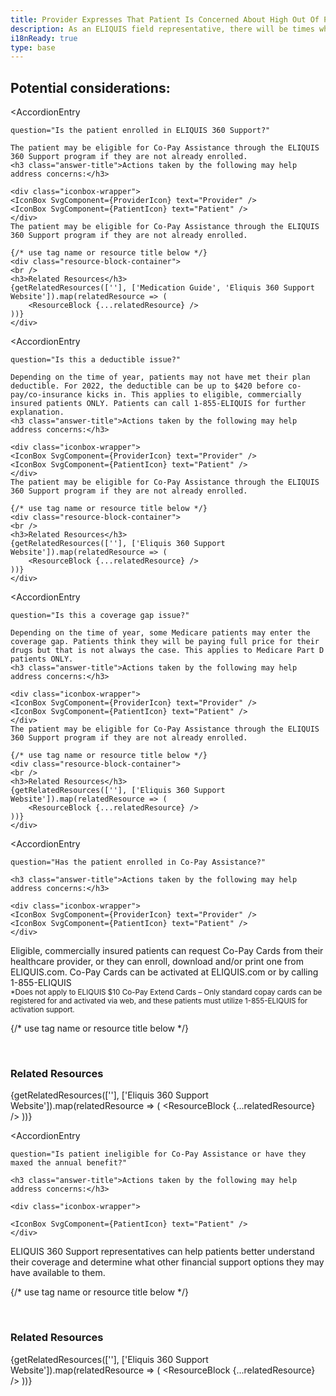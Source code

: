 ```yaml
---
title: Provider Expresses That Patient Is Concerned About High Out Of Pocket Costs
description: As an ELIQUIS field representative, there will be times when questions about the ELIQUIS 360 Support program will arise with customers.
i18nReady: true
type: base
---
```



<Progresstracker client:visible />


## Potential considerations:


<AccordionEntry 
	
	question="Is the patient enrolled in ELIQUIS 360 Support?"
	
>
    The patient may be eligible for Co-Pay Assistance through the ELIQUIS 360 Support program if they are not already enrolled.
    <h3 class="answer-title">Actions taken by the following may help address concerns:</h3>

	<div class="iconbox-wrapper">
    <IconBox SvgComponent={ProviderIcon} text="Provider" />
    <IconBox SvgComponent={PatientIcon} text="Patient" />
    </div>
    The patient may be eligible for Co-Pay Assistance through the ELIQUIS 360 Support program if they are not already enrolled.

    {/* use tag name or resource title below */}
    <div class="resource-block-container">
    <br />
    <h3>Related Resources</h3>
    {getRelatedResources([''], ['Medication Guide', 'Eliquis 360 Support Website']).map(relatedResource => (
        <ResourceBlock {...relatedResource} />
    ))}
    </div>


</AccordionEntry>

<AccordionEntry 
	
	question="Is this a deductible issue?"
	
>
    Depending on the time of year, patients may not have met their plan deductible. For 2022, the deductible can be up to $420 before co-pay/co-insurance kicks in. This applies to eligible, commercially insured patients ONLY. Patients can call 1-855-ELIQUIS for further explanation.
    <h3 class="answer-title">Actions taken by the following may help address concerns:</h3>

	<div class="iconbox-wrapper">
    <IconBox SvgComponent={ProviderIcon} text="Provider" />
    <IconBox SvgComponent={PatientIcon} text="Patient" />
    </div>
    The patient may be eligible for Co-Pay Assistance through the ELIQUIS 360 Support program if they are not already enrolled.
    
    {/* use tag name or resource title below */}
    <div class="resource-block-container">
    <br />
    <h3>Related Resources</h3>
    {getRelatedResources([''], ['Eliquis 360 Support Website']).map(relatedResource => (
        <ResourceBlock {...relatedResource} />
    ))}
    </div>
</AccordionEntry>


<AccordionEntry 
	
	question="Is this a coverage gap issue?"
	
>
    Depending on the time of year, some Medicare patients may enter the coverage gap. Patients think they will be paying full price for their drugs but that is not always the case. This applies to Medicare Part D patients ONLY.
    <h3 class="answer-title">Actions taken by the following may help address concerns:</h3>

	<div class="iconbox-wrapper">
    <IconBox SvgComponent={ProviderIcon} text="Provider" />
    <IconBox SvgComponent={PatientIcon} text="Patient" />
    </div>
    The patient may be eligible for Co-Pay Assistance through the ELIQUIS 360 Support program if they are not already enrolled.
    
    {/* use tag name or resource title below */}
    <div class="resource-block-container">
    <br />
    <h3>Related Resources</h3>
    {getRelatedResources([''], ['Eliquis 360 Support Website']).map(relatedResource => (
        <ResourceBlock {...relatedResource} />
    ))}
    </div>
</AccordionEntry>

<AccordionEntry 
	
	question="Has the patient enrolled in Co-Pay Assistance?"
	
>
    <h3 class="answer-title">Actions taken by the following may help address concerns:</h3>

	<div class="iconbox-wrapper">
    <IconBox SvgComponent={ProviderIcon} text="Provider" />
    <IconBox SvgComponent={PatientIcon} text="Patient" />
    </div>
Eligible, commercially insured patients can request Co-Pay Cards from their healthcare provider, or they can enroll, download and/or print one from ELIQUIS.com. Co-Pay Cards can be activated at ELIQUIS.com or by calling 1-855-ELIQUIS
<br />
<small>\*Does not apply to ELIQUIS $10 Co-Pay Extend Cards – Only standard copay cards can be registered for and activated via web, and these patients must utilize 1-855-ELIQUIS for activation support.</small>

{/* use tag name or resource title below */}
    <div class="resource-block-container">
    <br />
    <h3>Related Resources</h3>
    {getRelatedResources([''], ['Eliquis 360 Support Website']).map(relatedResource => (
        <ResourceBlock {...relatedResource} />
    ))}
    </div>
</AccordionEntry>

<AccordionEntry 
	
	question="Is patient ineligible for Co-Pay Assistance or have they maxed the annual benefit?"
	
>
    <h3 class="answer-title">Actions taken by the following may help address concerns:</h3>

	<div class="iconbox-wrapper">

    <IconBox SvgComponent={PatientIcon} text="Patient" />
    </div>
ELIQUIS 360 Support representatives can help patients better understand their coverage and determine what other financial support options they may have available to them.

{/* use tag name or resource title below */}
    <div class="resource-block-container">
    <br />
    <h3>Related Resources</h3>
    {getRelatedResources([''], ['Eliquis 360 Support Website']).map(relatedResource => (
        <ResourceBlock {...relatedResource} />
    ))}
    </div>
</AccordionEntry>

<Checkbox client:visible pageIndex={3} />